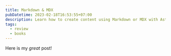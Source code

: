 ---
title: Markdown & MDX
pubDatetime: 2023-02-18T16:53:55+07:00
description: Learn how to create content using Markdown or MDX with Astro
tags:
  - review
  - books
---


Here is my _great_ post!